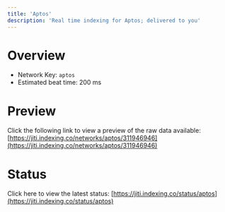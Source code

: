 ```yaml
---
title: 'Aptos'
description: 'Real time indexing for Aptos; delivered to you'
---
```


# Overview
- Network Key: `aptos`
- Estimated beat time: 200 ms

# Preview
Click the following link to view a preview of the raw data available: [https://jiti.indexing.co/networks/aptos/311946946](https://jiti.indexing.co/networks/aptos/311946946)

# Status
Click here to view the latest status: [https://jiti.indexing.co/status/aptos](https://jiti.indexing.co/status/aptos)
